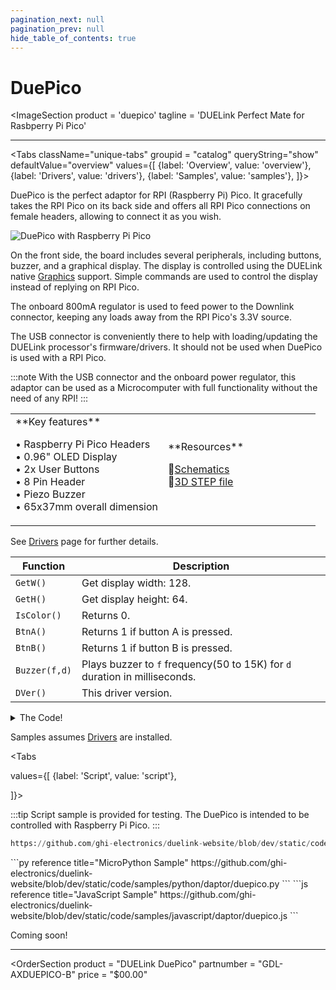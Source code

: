 ```yaml
---
pagination_next: null
pagination_prev: null
hide_table_of_contents: true
---
```



# DuePico

<ImageSection
    product = 'duepico'
    tagline = 'DUELink Perfect Mate for Rasbperry Pi Pico'
></ImageSection>

---

<Tabs className="unique-tabs" groupid = "catalog" queryString="show" defaultValue="overview"
  values={[
    {label: 'Overview', value: 'overview'},
    {label: 'Drivers', value: 'drivers'},
    {label: 'Samples', value: 'samples'},
  ]}>

<TabItem value="overview">

DuePico is the perfect adaptor for RPI (Raspberry Pi) Pico. It gracefully takes the RPI Pico on its back side and offers all RPI Pico connections on female headers, allowing to connect it as you wish. 

![DuePico with Raspberry Pi Pico](pathname:///img/duepico-pico.png)

On the front side, the board includes several peripherals, including buttons, buzzer, and a graphical display. The display is controlled using the DUELink native [Graphics](../../engine/graphics) support. Simple commands are used to control the display instead of replying on RPI Pico.

The onboard 800mA regulator is used to feed power to the Downlink connector, keeping any loads away from the RPI Pico's 3.3V source.

The USB connector is conveniently there to help with loading/updating the DUELink processor's firmware/drivers. It should not be used when DuePico is used with a RPI Pico.

:::note
With the USB connector and the onboard power regulator, this adaptor can be used as a Microcomputer with full functionality without the need of any RPI!
:::

<table><td width='50%'>
**Key features**

• Raspberry Pi Pico Headers<br/>
• 0.96" OLED Display<br/>
• 2x User Buttons<br/>
• 8 Pin Header<br/>
• Piezo Buzzer<br/>
• 65x37mm overall dimension<br/>

</td><td width='50%'>
**Resources**

📄[Schematics](pathname:///sch/gdl-axduepico-b.pdf)<br/>
🔩[3D STEP file](pathname:///3d/gdl-axduepico-b.step)<br/>

</td></table>

</TabItem>

<TabItem value="drivers">

See [Drivers](../../engine/drivers) page for further details.

Function | Description
---| ---
`GetW()` | Get display width: 128.
`GetH()` | Get display height: 64.
`IsColor()` | Returns 0.
`BtnA()` | Returns 1 if button A is pressed.
`BtnB()` | Returns 1 if button B is pressed.
`Buzzer(f,d)` | Plays buzzer to `f` frequency(50 to 15K) for `d` duration in milliseconds.
`DVer()` | This driver version.

<details>
  <summary>The Code!</summary>

:::tip
DuePico Driver is included here but isn't necessary when using MicroPython DUElink libraries.
:::

```py reference title="DuePico Driver"
https://github.com/ghi-electronics/duelink-website/blob/dev/static/code/drivers/daptor/duepico.txt
```

</details>
</TabItem>

<TabItem value="samples">

Samples assumes [Drivers](../../engine/drivers) are installed.

<Tabs

  values={[
    {label: 'Script', value: 'script'},

]}>

<TabItem value="script">


:::tip
Script sample is provided for testing. The DuePico is intended to be controlled with Raspberry Pi Pico.
:::

```py reference title="Script Sample"
https://github.com/ghi-electronics/duelink-website/blob/dev/static/code/samples/script/daptor/duepico.txt
```
</TabItem>

<TabItem value="py">
```py reference title="MicroPython Sample"
https://github.com/ghi-electronics/duelink-website/blob/dev/static/code/samples/python/daptor/duepico.py
```
</TabItem>

<TabItem value="js">
```js reference title="JavaScript Sample"
https://github.com/ghi-electronics/duelink-website/blob/dev/static/code/samples/javascript/daptor/duepico.js
```
</TabItem>
</Tabs>
</TabItem>

<TabItem value="projects">Coming soon!</TabItem>

</Tabs>

---

<OrderSection
    product = "DUELink DuePico"
    partnumber = "GDL-AXDUEPICO-B"
    price = "$00.00"
></OrderSection>
